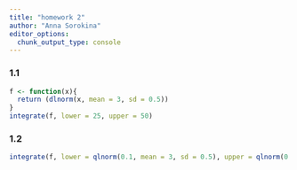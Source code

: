 ```yaml
---
title: "homework 2"
author: "Anna Sorokina"
editor_options: 
  chunk_output_type: console
---
```


### 1.1
```r
f <- function(x){
  return (dlnorm(x, mean = 3, sd = 0.5))
}
integrate(f, lower = 25, upper = 50)
```


### 1.2
```r
integrate(f, lower = qlnorm(0.1, mean = 3, sd = 0.5), upper = qlnorm(0.9, mean = 3, sd = 0.5))

```
